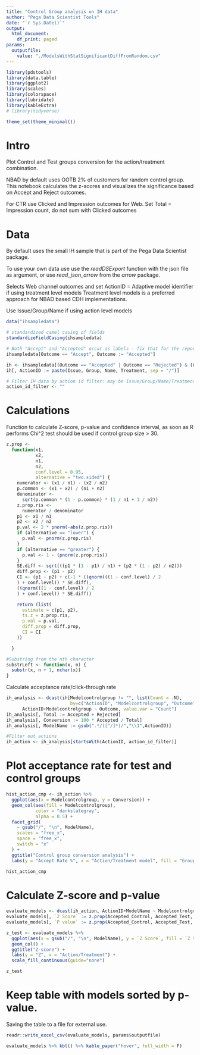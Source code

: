 ```yaml
---
title: "Control Group analysis on IH data"
author: "Pega Data Scientist Tools"
date: "`r Sys.Date()`"
output:
  html_document:
    df_print: paged
params:
  outputfile:
    value: "./ModelsWithStatSignificantDiffFromRandom.csv"
---
```


```r
library(pdstools)
library(data.table)
library(ggplot2)
library(scales)
library(colorspace)
library(lubridate)
library(kableExtra)
# library(tidyverse)

theme_set(theme_minimal())
```

# Intro

Plot Control and Test groups conversion for the action/treatment combination.

NBAD by default uses OOTB 2% of customers for random control group. This
notebook calculates the z-scores and visualizes the significance based on
Accept and Reject outcomes.

For CTR use Clicked and Impression outcomes for Web. Set Total = Impression count,
do not sum with Clicked outcomes

# Data

By default uses the small IH sample that is part of the Pega Data Scientist package.

To use your own data use use the *readDSExport* function with the json file
as argument, or use *read_json_arrow* from the *arrow* package.

Selects Web channel outcomes and set ActionID = Adaptive model identifier if using treatment level models
Treatment level models is a preferred approach for NBAD based CDH implementations.

Use Issue/Group/Name if using action level models

```r
data("ihsampledata")

# standardized camel casing of fields
standardizeFieldCasing(ihsampledata)

# Both "Accept" and "Accepted" occur as labels - fix that for the reporting
ihsampledata[Outcome == "Accept", Outcome := "Accepted"]

ih <- ihsampledata[(Outcome == "Accepted" | Outcome == "Rejected") & (Channel == "Web")]
ih[, ActionID := paste(Issue, Group, Name, Treatment, sep = "/")]

# Filter IH data by action id filter: may be Issue/Group/Name/Treatment
action_id_filter <- ""

```

# Calculations

Function to calculate Z-score, p-value and confidence interval, as soon as R
performs Chi^2 test should be used if control group size > 30.

```r
z.prop <-
  function(x1,
           x2,
           n1,
           n2,
           conf.level = 0.95,
           alternative = "two.sided") {
    numerator <- (x1 / n1) - (x2 / n2)
    p.common <- (x1 + x2) / (n1 + n2)
    denominator <-
      sqrt(p.common * (1 - p.common) * (1 / n1 + 1 / n2))
    z.prop.ris <-
      numerator / denominator
    p1 <- x1 / n1
    p2 <- x2 / n2
    p.val <- 2 * pnorm(-abs(z.prop.ris))
    if (alternative == "lower") {
      p.val <- pnorm(z.prop.ris)
    }
    if (alternative == "greater") {
      p.val <- 1 - (pnorm(z.prop.ris))
    }
    SE.diff <- sqrt(((p1 * (1 - p1) / n1) + (p2 * (1 - p2) / n2)))
    diff.prop <- (p1 - p2)
    CI <- (p1 - p2) + c(-1 * ((qnorm(((1 - conf.level) / 2
    ) + conf.level)) * SE.diff),
    ((qnorm(((1 - conf.level) / 2
    ) + conf.level)) * SE.diff))

    return (list(
      estimate = c(p1, p2),
      ts.z = z.prop.ris,
      p.val = p.val,
      diff.prop = diff.prop,
      CI = CI
    ))

  }

#Substring from the nth character
substrLeft <- function(x, n) {
  substr(x, n + 1, nchar(x))
}
```


Calculate acceptance rate/click-through rate

```r
ih_analysis <- dcast(ih[Modelcontrolgroup != "", list(Count = .N), 
                        by=c("ActionID", "Modelcontrolgroup", "Outcome")],
      ActionID+Modelcontrolgroup ~ Outcome, value.var = "Count")
ih_analysis[, Total := Accepted + Rejected]
ih_analysis[, Conversion := 100 * Accepted / Total]
ih_analysis[, ModelName := gsub(".*/([^/]*)/","\\1",ActionID)]

#Filter out actions
ih_action <- ih_analysis[startsWith(ActionID, action_id_filter)]
```


# Plot acceptance rate for test and control groups

```r
hist_action_cmp <- ih_action %>%
  ggplot(aes(x = Modelcontrolgroup, y = Conversion)) +
  geom_col(aes(fill = Modelcontrolgroup),
           color = "darkslategray",
           alpha = 0.5) +
  facet_grid(
    ~ gsub("/", "\n", ModelName),
    scales = "free_x",
    space = "free_x",
    switch = "x"
  ) +
  ggtitle("Control group conversion analysis") +
  labs(y = "Accept Rate %", x = "Action/Treatment model", fill = "Group")

hist_action_cmp
```


# Calculate Z-score and p-value

```r
evaluate_models <- dcast(ih_action, ActionID+ModelName ~ Modelcontrolgroup, value.var=c("Accepted","Rejected","Total","Conversion"))
evaluate_models[, `Z Score` := z.prop(Accepted_Control, Accepted_Test, Total_Control, Total_Test)$ts.z]
evaluate_models[, `P value` := z.prop(Accepted_Control, Accepted_Test, Total_Control, Total_Test)$p.val]

z_test <- evaluate_models %>%
  ggplot(aes(x = gsub("/", "\n", ModelName), y = `Z Score`, fill = `Z Score`)) +
  geom_col() +
  ggtitle("Z-score") +
  labs(y = "Z", x = "Action/Treatment") +
  scale_fill_continuous(guide="none")

z_test
```

# Keep table with models sorted by p-value. 

Saving the table to a file for external use.

```r
readr::write_excel_csv(evaluate_models, params$outputfile)

evaluate_models %>% kbl() %>% kable_paper("hover", full_width = F)
```


